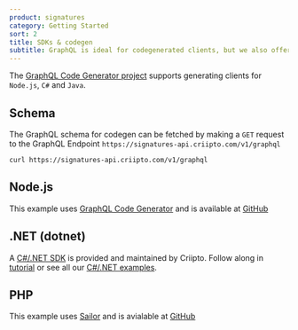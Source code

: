 ```yaml
---
product: signatures
category: Getting Started
sort: 2
title: SDKs & codegen
subtitle: GraphQL is ideal for codegenerated clients, but we also offer SDKs for select platforms.
---
```


The [GraphQL Code Generator project](https://www.graphql-code-generator.com/) supports generating clients for `Node.js`, `C#` and `Java`.

## Schema

The GraphQL schema for codegen can be fetched by making a `GET` request to the GraphQL Endpoint `https://signatures-api.criipto.com/v1/graphql`

```text
curl https://signatures-api.criipto.com/v1/graphql
```

## Node.js

This example uses [GraphQL Code Generator](https://www.graphql-code-generator.com/) and is available at [GitHub](https://github.com/criipto/samples/tree/master/Signing/nodejs)

## .NET (dotnet)

A [C#/.NET SDK](https://github.com/criipto/criipto-signatures-dotnet) is provided and maintained by Criipto.
Follow along in [tutorial](/signatures/integrations/csharp/) or see all our [C#/.NET examples](/signatures/graphql/examples/).

## PHP

This example uses [Sailor](https://github.com/spawnia/sailor) and is avialable at [GitHub](https://github.com/criipto/samples/tree/master/Signing/php)